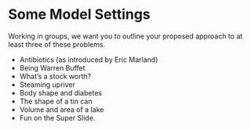 Some Model Settings
============================

Working in groups, we want you to outline your proposed approach to at least three of these problems.

* Antibiotics (as introduced by Eric Marland)
* Being Warren Buffet
* What's a stock worth?
* Steaming upriver
* Body shape and diabetes
* The shape of a tin can
* Volume and area of a lake
* Fun on the Super Slide.